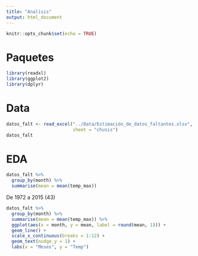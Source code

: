 ```yaml
---
title: "Analisis"
output: html_document
---
```


```r
knitr::opts_chunk$set(echo = TRUE)
```

# Paquetes

```r
library(readxl)
library(ggplot2)
library(dplyr)
```

# Data

```r
datos_falt <- read_excel("../Data/Estimación_de_datos_faltantes.xlsx",
                         sheet = "chusis")
datos_falt
```

# EDA

```r
datos_falt %>% 
  group_by(month) %>% 
  summarise(mean = mean(temp_max))
```

De 1972 a 2015 (43)

```r
datos_falt %>% 
  group_by(month) %>% 
  summarise(mean = mean(temp_max)) %>% 
  ggplot(aes(x = month, y = mean, label = round(mean, 1))) +
  geom_line() +
  scale_x_continuous(breaks = 1:12) +
  geom_text(nudge_y = 1) +
  labs(x = "Meses", y = "Temp")
```
